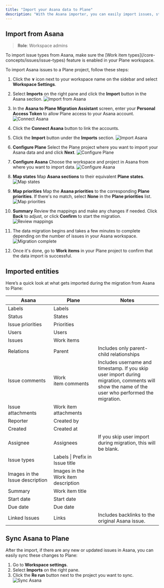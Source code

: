```yaml
---
title: "Import your Asana data to Plane"
description: "With the Asana importer, you can easily import issues, states, labels, priorities and user data from Asana to Plane and continue managing your existing projects."
---
```


## Import from Asana[​](#import-from-asana "Direct link to Import from Asana")

> **Role**: Workspace admins

<Check>
  To import issue types from Asana, make sure the [Work item types](/core-concepts/issues/issue-types) feature is enabled in your Plane workspace.
</Check>

To import Asana issues to a Plane project, follow these steps:

1. Click the **∨** icon next to your workspace name on the sidebar and select **Workspace Settings**.

2. Select **Imports** on the right pane and click the **Import** button in the Asana section. ![Import from Asana](/images/importers/importers/asana/import-asana.webp)

3. In the **Asana to Plane Migration Assistant** screen, enter your **Personal Access Token** to allow Plane access to your Asana account. ![Connect Asana](/images/importers/importers/asana/asana-plane-migration-assistant.webp)

4. Click the **Connect Asana** button to link the accounts.

5. Click the **Import** button under the **Imports** section. ![Import Asana](/images/importers/importers/asana/import-asana-data.webp)

6. **Configure Plane** Select the Plane project where you want to import your Asana data and and click **Next**. ![Configure Plane](/images/importers/importers/asana/configure-plane.webp)

7. **Configure Asana** Choose the workspace and project in Asana from where you want to import data. ![Configure Asana](/images/importers/importers/asana/configure-asana.webp)

8. **Map states** Map **Asana sections** to their equivalent **Plane states**. ![Map states](/images/importers/importers/asana/map-states.webp)

9. **Map priorities** Map the **Asana priorities** to the corresponding **Plane priorities**. If there's no match, select **None** in the **Plane priorities** list. ![Map priorities](/images/importers/importers/asana/map-priorities.webp)

10. **Summary** Review the mappings and make any changes if needed. Click **Back** to adjust, or click **Confirm** to start the migration. ![Review mappings](/images/importers/importers/asana/import-summary.webp)

11. The data migration begins and takes a few minutes to complete depending on the number of issues in your Asana workspace. ![Migration complete](/images/importers/importers/asana/import-complete.webp)

12. Once it's done, go to **Work items** in your Plane project to confirm that the data import is successful.

## Imported entities[​](#imported-entities "Direct link to Imported entities")

Here’s a quick look at what gets imported during the migration from Asana to Plane:

| Asana                           | Plane                               | Notes                                                                                                                                           |
| ------------------------------- | ----------------------------------- | ----------------------------------------------------------------------------------------------------------------------------------------------- |
| Labels                          | Labels                              |                                                                                                                                                 |
| Status                          | States                              |                                                                                                                                                 |
| Issue priorities                | Priorities                          |                                                                                                                                                 |
| Users                           | Users                               |                                                                                                                                                 |
| Issues                          | Work items                          |                                                                                                                                                 |
| Relations                       | Parent                              | Includes only parent-child relationships                                                                                                        |
| Issue comments                  | Work item comments                  | Includes username and timestamp. If you skip user import during migration, comments will show the name of the user who performed the migration. |
| Issue attachments               | Work item attachments               |                                                                                                                                                 |
| Reporter                        | Created by                          |                                                                                                                                                 |
| Created                         | Created at                          |                                                                                                                                                 |
| Assignee                        | Assignees                           | If you skip user import during migration, this will be blank.                                                                                   |
| Issue types                     | Labels \| Prefix in Issue title     |                                                                                                                                                 |
| Images in the Issue description | Images in the Work item description |                                                                                                                                                 |
| Summary                         | Work item title                     |                                                                                                                                                 |
| Start date                      | Start date                          |                                                                                                                                                 |
| Due date                        | Due date                            |                                                                                                                                                 |
| Linked Issues                   | Links                               | Includes backlinks to the original Asana issue.                                                                                                 |

## Sync Asana to Plane[​](#sync-asana-to-plane "Direct link to Sync Asana to Plane")

After the import, if there are any new or updated issues in Asana, you can easily sync these changes to Plane:

1. Go to **Workspace settings**.
2. Select **Imports** on the right pane.
3. Click the **Re run** button next to the project you want to sync. ![Sync Asana](/images/importers/importers/asana/rerun-import.webp)
